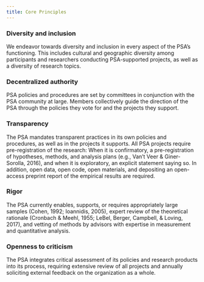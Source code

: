 ```yaml
---
title: Core Principles
---
```


### Diversity and inclusion

We endeavor towards diversity and inclusion in every aspect of the PSA’s functioning. This includes cultural and geographic diversity among participants and researchers conducting PSA-supported projects, as well as a diversity of research topics.

### Decentralized authority

PSA policies and procedures are set by committees in conjunction with the PSA community at large. Members collectively guide the direction of the PSA through the policies they vote for and the projects they support.

### Transparency

The PSA mandates transparent practices in its own policies and procedures, as well as in the projects it supports. All PSA projects require pre-registration of the research: When it is confirmatory, a pre-registration of hypotheses, methods, and analysis plans (e.g., Van’t Veer & Giner-Sorolla, 2016), and when it is exploratory, an explicit statement saying so. In addition, open data, open code, open materials, and depositing an open- access preprint report of the empirical results are required.

### Rigor

The PSA currently enables, supports, or requires appropriately large samples (Cohen, 1992; Ioannidis, 2005), expert review of the theoretical rationale (Cronbach & Meehl, 1955; LeBel, Berger, Campbell, & Loving, 2017), and vetting of methods by advisors with expertise in measurement and quantitative analysis.

### Openness to criticism

The PSA integrates critical assessment of its policies and research products into its process, requiring extensive review of all projects and annually soliciting external feedback on the organization as a whole.

